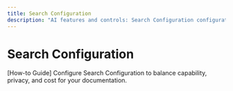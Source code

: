 ```yaml
---
title: Search Configuration
description: "AI features and controls: Search Configuration configuration and guidance."
---
```


# Search Configuration

[How-to Guide] Configure Search Configuration to balance capability, privacy, and cost for your documentation.
